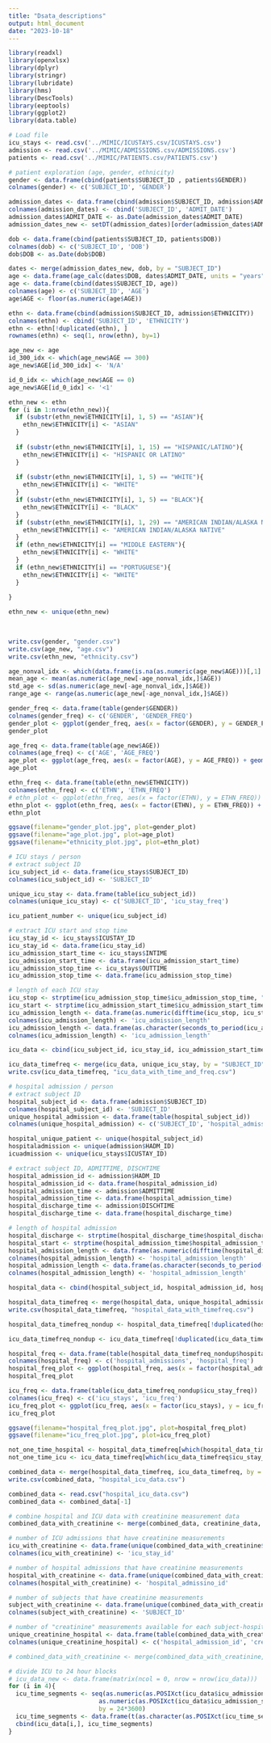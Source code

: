 ---
title: "Dsata_descriptions"
output: html_document
date: "2023-10-18"
---

```{r}
library(readxl)
library(openxlsx)
library(dplyr)
library(stringr)
library(lubridate)
library(hms)
library(DescTools)
library(eeptools)
library(ggplot2)
library(data.table)
```

```{r}
# Load file
icu_stays <- read.csv('../MIMIC/ICUSTAYS.csv/ICUSTAYS.csv')
admission <- read.csv('../MIMIC/ADMISSIONS.csv/ADMISSIONS.csv')
patients <- read.csv('../MIMIC/PATIENTS.csv/PATIENTS.csv')
```

```{r}
# patient exploration (age, gender, ethnicity)
gender <- data.frame(cbind(patients$SUBJECT_ID , patients$GENDER))
colnames(gender) <- c('SUBJECT_ID', 'GENDER')

admission_dates <- data.frame(cbind(admission$SUBJECT_ID, admission$ADMITTIME)) #THERE ARE MUTIPLE HOSPITAL ADMISSIONS FOR SOME PATIENTS
colnames(admission_dates) <- cbind('SUBJECT_ID', 'ADMIT_DATE')
admission_dates$ADMIT_DATE <- as.Date(admission_dates$ADMIT_DATE)
admission_dates_new <- setDT(admission_dates)[order(admission_dates$ADMIT_DATE), head(.SD, 1L), by = SUBJECT_ID] # only the first hospital admission is kept

dob <- data.frame(cbind(patients$SUBJECT_ID, patients$DOB))
colnames(dob) <- c('SUBJECT_ID', 'DOB')
dob$DOB <- as.Date(dob$DOB)

dates <- merge(admission_dates_new, dob, by = "SUBJECT_ID")
age <- data.frame(age_calc(dates$DOB, dates$ADMIT_DATE, units = "years"))
age <- data.frame(cbind(dates$SUBJECT_ID, age))
colnames(age) <- c('SUBJECT_ID', 'AGE')
age$AGE <- floor(as.numeric(age$AGE))

ethn <- data.frame(cbind(admission$SUBJECT_ID, admission$ETHNICITY))
colnames(ethn) <- cbind('SUBJECT_ID', 'ETHNICITY')
ethn <- ethn[!duplicated(ethn), ]
rownames(ethn) <- seq(1, nrow(ethn), by=1)

```

```{r}
age_new <- age
id_300_idx <- which(age_new$AGE == 300)
age_new$AGE[id_300_idx] <- 'N/A'

id_0_idx <- which(age_new$AGE == 0)
age_new$AGE[id_0_idx] <- '<1'
```

```{r}
ethn_new <- ethn 
for (i in 1:nrow(ethn_new)){
  if (substr(ethn_new$ETHNICITY[i], 1, 5) == "ASIAN"){
    ethn_new$ETHNICITY[i] <- "ASIAN"
  }
  
  if (substr(ethn_new$ETHNICITY[i], 1, 15) == "HISPANIC/LATINO"){
    ethn_new$ETHNICITY[i] <- "HISPANIC OR LATINO"
  }
  
  if (substr(ethn_new$ETHNICITY[i], 1, 5) == "WHITE"){
    ethn_new$ETHNICITY[i] <- "WHITE"
  }
  if (substr(ethn_new$ETHNICITY[i], 1, 5) == "BLACK"){
    ethn_new$ETHNICITY[i] <- "BLACK"
  }
  if (substr(ethn_new$ETHNICITY[i], 1, 29) == "AMERICAN INDIAN/ALASKA NATIVE"){
    ethn_new$ETHNICITY[i] <- "AMERICAN INDIAN/ALASKA NATIVE"
  }
  if (ethn_new$ETHNICITY[i] == "MIDDLE EASTERN"){
    ethn_new$ETHNICITY[i] <- "WHITE"
  }
  if (ethn_new$ETHNICITY[i] == "PORTUGUESE"){
    ethn_new$ETHNICITY[i] <- "WHITE"
  }
  
}

ethn_new <- unique(ethn_new)
  
  
```

```{r}
write.csv(gender, "gender.csv")
write.csv(age_new, "age.csv")
write.csv(ethn_new, "ethnicity.csv")
```

```{r}
age_nonval_idx <- which(data.frame(is.na(as.numeric(age_new$AGE)))[,1] == "TRUE")
mean_age <- mean(as.numeric(age_new[-age_nonval_idx,]$AGE))
std_age <- sd(as.numeric(age_new[-age_nonval_idx,]$AGE))
range_age <- range(as.numeric(age_new[-age_nonval_idx,]$AGE))
```

```{r}
gender_freq <- data.frame(table(gender$GENDER))
colnames(gender_freq) <- c('GENDER', 'GENDER_FREQ')
gender_plot <- ggplot(gender_freq, aes(x = factor(GENDER), y = GENDER_FREQ)) + geom_col(width = 0.4) + xlab('Gender') + ylab('Gender Frequency') + ggtitle('Frequency of patient gender')
gender_plot

age_freq <- data.frame(table(age_new$AGE))
colnames(age_freq) <- c('AGE', 'AGE_FREQ')
age_plot <- ggplot(age_freq, aes(x = factor(AGE), y = AGE_FREQ)) + geom_col(width = 0.7) + scale_x_discrete(guide = guide_axis(n.dodge = 2)) + xlab('Age (years old)') + ylab('Age Frequency') + ggtitle('Frequency of patient age') + theme(axis.text.x = element_text(angle = 0, size = 6))
age_plot

ethn_freq <- data.frame(table(ethn_new$ETHNICITY))
colnames(ethn_freq) <- c('ETHN', 'ETHN_FREQ')
# ethn_plot <- ggplot(ethn_freq, aes(x = factor(ETHN), y = ETHN_FREQ)) + geom_col(width = 0.4) + xlab('Ethnicity') + ylab('Ethnicity Frequency') + ggtitle('Frequency of patient ethnicity') + theme(axis.text.x = element_text(angle = 90, vjust = 0.1, hjust = 0.3), text = element_text(size = 8)) + scale_x_discrete(labels = function(x) str_wrap(x, width = 17)) + geom_text(aes(label = ETHN_FREQ), vjust = 0, colour = "black")
ethn_plot <- ggplot(ethn_freq, aes(x = factor(ETHN), y = ETHN_FREQ)) + geom_col(width = 0.4) + xlab('Ethnicity') + ylab('Ethnicity Frequency') + ggtitle('Frequency of patient ethnicity') + theme(axis.text.x = element_text(angle = 90, vjust = 0.1, hjust = 0.3), text = element_text(size = 8)) + scale_x_discrete(labels = function(x) str_wrap(x, width = 17)) 
ethn_plot

ggsave(filename="gender_plot.jpg", plot=gender_plot)
ggsave(filename="age_plot.jpg", plot=age_plot)
ggsave(filename="ethnicity_plot.jpg", plot=ethn_plot)

```


```{r}
# ICU stays / person
# extract subject ID
icu_subject_id <- data.frame(icu_stays$SUBJECT_ID)
colnames(icu_subject_id) <- 'SUBJECT_ID'

unique_icu_stay <- data.frame(table(icu_subject_id))
colnames(unique_icu_stay) <- c('SUBJECT_ID', 'icu_stay_freq')

icu_patient_number <- unique(icu_subject_id)
```

```{r}
# extract ICU start and stop time
icu_stay_id <- icu_stays$ICUSTAY_ID
icu_stay_id <- data.frame(icu_stay_id)
icu_admission_start_time <- icu_stays$INTIME
icu_admission_start_time <- data.frame(icu_admission_start_time)
icu_admission_stop_time <- icu_stays$OUTTIME
icu_admission_stop_time <- data.frame(icu_admission_stop_time)

# length of each ICU stay
icu_stop <- strptime(icu_admission_stop_time$icu_admission_stop_time, "%Y-%m-%d %H:%M:%S")
icu_start <- strptime(icu_admission_start_time$icu_admission_start_time, "%Y-%m-%d %H:%M:%S")
icu_admission_length <- data.frame(as.numeric(difftime(icu_stop, icu_start), units = "secs"))
colnames(icu_admission_length) <- 'icu_admission_length'
icu_admission_length <- data.frame(as.character(seconds_to_period(icu_admission_length$icu_admission_length)))
colnames(icu_admission_length) <- 'icu_admission_length'

icu_data <- cbind(icu_subject_id, icu_stay_id, icu_admission_start_time, icu_admission_stop_time, icu_admission_length)

icu_data_timefreq <- merge(icu_data, unique_icu_stay, by = "SUBJECT_ID")
write.csv(icu_data_timefreq, "icu_data_with_time_and_freq.csv")
```

```{r}
# hospital admission / person
# extract subject ID
hospital_subject_id <- data.frame(admission$SUBJECT_ID)
colnames(hospital_subject_id) <- 'SUBJECT_ID'
unique_hospital_admission <- data.frame(table(hospital_subject_id))
colnames(unique_hospital_admission) <- c('SUBJECT_ID', 'hospital_admission_freq')

hospital_unique_patient <- unique(hospital_subject_id)
hospitaladmission <- unique(admission$HADM_ID)
icuadmission <- unique(icu_stays$ICUSTAY_ID)
```

```{r}
# extract subject ID, ADMITTIME, DISCHTIME
hospital_admission_id <- admission$HADM_ID
hospital_admission_id <- data.frame(hospital_admission_id)
hospital_admission_time <- admission$ADMITTIME
hospital_admission_time <- data.frame(hospital_admission_time)
hospital_discharge_time <- admission$DISCHTIME
hospital_discharge_time <- data.frame(hospital_discharge_time)

# length of hospital admission
hospital_discharge <- strptime(hospital_discharge_time$hospital_discharge_time, "%Y-%m-%d %H:%M:%S")
hospital_start <- strptime(hospital_admission_time$hospital_admission_time, "%Y-%m-%d %H:%M:%S")
hospital_admission_length <- data.frame(as.numeric(difftime(hospital_discharge, hospital_start), units = "secs"))
colnames(hospital_admission_length) <- 'hospital_admission_length'
hospital_admission_length <- data.frame(as.character(seconds_to_period(hospital_admission_length$hospital_admission_length)))
colnames(hospital_admission_length) <- 'hospital_admission_length'

hospital_data <- cbind(hospital_subject_id, hospital_admission_id, hospital_admission_time, hospital_discharge_time, hospital_admission_length)

hospital_data_timefreq <- merge(hospital_data, unique_hospital_admission, by = "SUBJECT_ID")
write.csv(hospital_data_timefreq, "hospital_data_with_timefreq.csv")
```

```{r}
hospital_data_timefreq_nondup <- hospital_data_timefreq[!duplicated(hospital_data_timefreq[c('SUBJECT_ID')]), ]

icu_data_timefreq_nondup <- icu_data_timefreq[!duplicated(icu_data_timefreq[c('SUBJECT_ID')]), ]
```

```{r}
hospital_freq <- data.frame(table(hospital_data_timefreq_nondup$hospital_admission_freq))
colnames(hospital_freq) <- c('hospital_admissions', 'hospital_freq')
hospital_freq_plot <- ggplot(hospital_freq, aes(x = factor(hospital_admissions), y = hospital_freq)) + geom_col(width = 0.7)  + xlab('Hospital Admissions (times)') + ylab('Hospital Admission Frequency') + ggtitle('Frequency of patient hospital admissions') + geom_text(aes(label = hospital_freq), vjust = -0.5, colour = "black", size = 2.7)
hospital_freq_plot

icu_freq <- data.frame(table(icu_data_timefreq_nondup$icu_stay_freq))
colnames(icu_freq) <- c('icu_stays', 'icu_freq')
icu_freq_plot <- ggplot(icu_freq, aes(x = factor(icu_stays), y = icu_freq)) + geom_col(width = 0.7)  + xlab('ICU Admissions (times)') + ylab('ICU Admission Frequency') + ggtitle('Frequency of patient icu admissions') + geom_text(aes(label = icu_freq), vjust = -0.5, colour = "black", size = 2.7)
icu_freq_plot

ggsave(filename="hospital_freq_plot.jpg", plot=hospital_freq_plot)
ggsave(filename="icu_freq_plot.jpg", plot=icu_freq_plot)
```

```{r}
not_one_time_hospital <- hospital_data_timefreq[which(hospital_data_timefreq$hospital_admission_freq != 1),]
not_one_time_icu <- icu_data_timefreq[which(icu_data_timefreq$icu_stay_freq != 1),]
```

```{r}
combined_data <- merge(hospital_data_timefreq, icu_data_timefreq, by = "SUBJECT_ID")
write.csv(combined_data, "hospital_icu_data.csv")

```

```{r}
combined_data <- read.csv("hospital_icu_data.csv")
combined_data <- combined_data[-1]
```

```{r}
# combine hospital and ICU data with creatinine measurement data
combined_data_with_creatinine <- merge(combined_data, creatinine_data, by = "SUBJECT_ID")
```

```{r}
# number of ICU admissions that have creatinine measurements
icu_with_creatinine <- data.frame(unique(combined_data_with_creatinine$icu_stay_id))
colnames(icu_with_creatinine) <- 'icu_stay_id'

# number of hospital admissions that have creatinine measurements 
hospital_with_creatinine <- data.frame(unique(combined_data_with_creatinine$hospital_admission_id))
colnames(hospital_with_creatinine) <- 'hospital_admissino_id'

# number of subjects that have creatinine measurements
subject_with_creatinine <- data.frame(unique(combined_data_with_creatinine$SUBJECT_ID))
colnames(subject_with_creatinine) <- 'SUBJECT_ID'

```

```{r}
# number of "creatinine" measurements available for each subject-hospital admission
unique_creatinine_hospital <- data.frame(table(combined_data_with_creatinine$hospital_admission_id))
colnames(unique_creatinine_hospital) <- c('hospital_admission_id', 'creatinine_freq_per_hospital')

# combined_data_with_creatinine <- merge(combined_data_with_creatinine, unique_creatinine_hospital, by = "hospital_admission_id")

```

```{r}
# divide ICU to 24 hour blocks
# icu_data_new <- data.frame(matrix(ncol = 0, nrow = nrow(icu_data)))
for (i in 4){
  icu_time_segments <- seq(as.numeric(as.POSIXct(icu_data$icu_admission_start_time[i])), 
                         as.numeric(as.POSIXct(icu_data$icu_admission_stop_time[i])),
                         by = 24*3600)
  icu_time_segments <- data.frame(t(as.character(as.POSIXct(icu_time_segments))))
  cbind(icu_data[i,], icu_time_segments)
}


```




